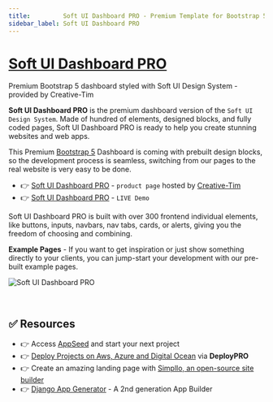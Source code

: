 ```yaml
---
title:         Soft UI Dashboard PRO - Premium Template for Bootstrap 5
sidebar_label: Soft UI Dashboard PRO
---
```


# [Soft UI Dashboard PRO](https://www.creative-tim.com/product/soft-ui-dashboard-pro?AFFILIATE=128200)

<SubHeading>Premium Bootstrap 5 dashboard styled with Soft UI Design System - provided by Creative-Tim</SubHeading>

**Soft UI Dashboard PRO** is the premium dashboard version of the `Soft UI Design System`. Made of hundred of elements, designed blocks, and fully coded pages, Soft UI Dashboard PRO is ready to help you create stunning websites and web apps.

This Premium [Bootstrap 5](https://www.admin-dashboards.com/bootstrap-5-templates/) Dashboard is coming with prebuilt design blocks, so the development process is seamless, switching from our pages to the real website is very easy to be done.

- 👉 [Soft UI Dashboard PRO](https://www.creative-tim.com/product/soft-ui-dashboard-pro?AFFILIATE=128200) - `product page` hosted by [Creative-Tim](../partners/creative-tim.mdx)
- 👉 [Soft UI Dashboard PRO](https://demos.creative-tim.com/soft-ui-dashboard-pro/pages/dashboards/default.html?AFFILIATE=128200) - `LIVE Demo`

Soft UI Dashboard PRO is built with over 300 frontend individual elements, like buttons, inputs, navbars, nav tabs, cards, or alerts, giving you the freedom of choosing and combining.

**Example Pages** - If you want to get inspiration or just show something directly to your clients, you can jump-start your development with our pre-built example pages.

![Soft UI Dashboard PRO](https://user-images.githubusercontent.com/51070104/224493875-b6581eb2-d12e-41a8-993b-79809db6ac74.png)

<br />

## ✅ Resources 

- 👉 Access [AppSeed](https://appseed.us/) and start your next project
- 👉 [Deploy Projects on Aws, Azure and Digital Ocean](https://www.docs.deploypro.dev/) via **DeployPRO**
- 👉 Create an amazing landing page with [Simpllo, an open-source site builder](https://www.simpllo.com/)
- 👉 [Django App Generator](https://app-generator.dev/django/) - A 2nd generation App Builder
